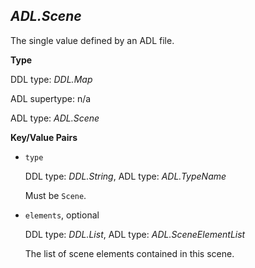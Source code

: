 ## *ADL.Scene*
The single value defined by an ADL file.

**Type**

DDL type: *DDL.Map*

ADL supertype: n/a

ADL type: *ADL.Scene*

**Key/Value Pairs**

- `type`

  DDL type: *DDL.String*, ADL type: *ADL.TypeName*

  Must be `Scene`.

- `elements`,  optional

  DDL type: *DDL.List*, ADL type: *ADL.SceneElementList*

  The list of scene elements contained in this scene.

